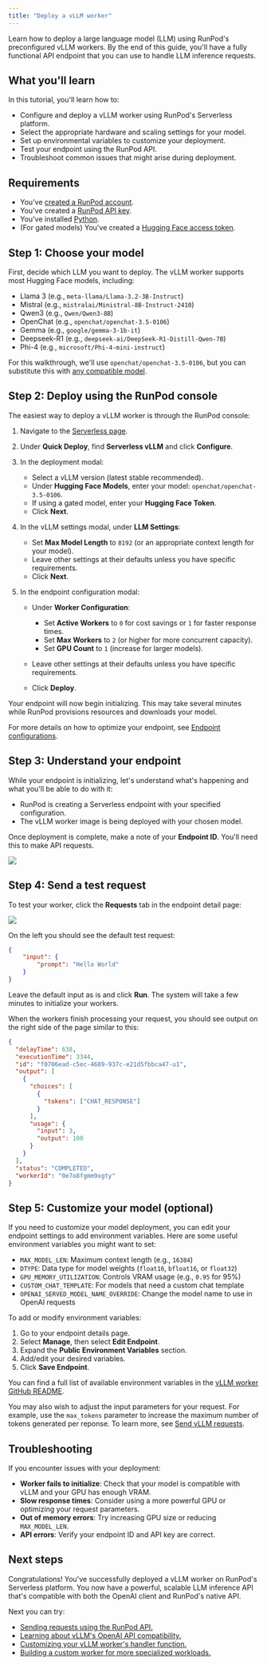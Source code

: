 ```yaml
---
title: "Deploy a vLLM worker"
---
```


Learn how to deploy a large language model (LLM) using RunPod's preconfigured vLLM workers. By the end of this guide, you'll have a fully functional API endpoint that you can use to handle LLM inference requests.

## What you'll learn

In this tutorial, you'll learn how to:

* Configure and deploy a vLLM worker using RunPod's Serverless platform.
* Select the appropriate hardware and scaling settings for your model.
* Set up environmental variables to customize your deployment.
* Test your endpoint using the RunPod API.
* Troubleshoot common issues that might arise during deployment.

## Requirements

* You've [created a RunPod account](/get-started/manage-accounts).
* You've created a [RunPod API key](/get-started/api-keys).
* You've installed [Python](https://www.python.org/downloads/).
* (For gated models) You've created a [Hugging Face access token](https://huggingface.co/docs/hub/en/security-tokens).

## Step 1: Choose your model

First, decide which LLM you want to deploy. The vLLM worker supports most Hugging Face models, including:

* Llama 3 (e.g., `meta-llama/Llama-3.2-3B-Instruct`)
* Mistral (e.g., `mistralai/Ministral-8B-Instruct-2410`)
* Qwen3 (e.g., `Qwen/Qwen3-8B`)
* OpenChat (e.g., `openchat/openchat-3.5-0106`)
* Gemma (e.g., `google/gemma-3-1b-it`)
* Deepseek-R1 (e.g., `deepseek-ai/DeepSeek-R1-Distill-Qwen-7B`)
* Phi-4 (e.g., `microsoft/Phi-4-mini-instruct`)

For this walkthrough, we'll use `openchat/openchat-3.5-0106`, but you can substitute this with [any compatible model](https://github.com/runpod-workers/worker-vllm?tab=readme-ov-file#compatible-model-architectures).

## Step 2: Deploy using the RunPod console

The easiest way to deploy a vLLM worker is through the RunPod console:

1. Navigate to the [Serverless page](https://www.runpod.io/console/serverless).

2. Under **Quick Deploy**, find **Serverless vLLM** and click **Configure**.

3. In the deployment modal:

   * Select a vLLM version (latest stable recommended).
   * Under **Hugging Face Models**, enter your model: `openchat/openchat-3.5-0106`.
   * If using a gated model, enter your **Hugging Face Token**.
   * Click **Next**.

4. In the vLLM settings modal, under **LLM Settings**:

   * Set **Max Model Length** to `8192` (or an appropriate context length for your model).
   * Leave other settings at their defaults unless you have specific requirements.
   * Click **Next**.

5. In the endpoint configuration modal:

   * Under **Worker Configuration**:

     * Set **Active Workers** to `0` for cost savings or `1` for faster response times.
     * Set **Max Workers** to `2` (or higher for more concurrent capacity).
     * Set **GPU Count** to `1` (increase for larger models).

   * Leave other settings at their defaults unless you have specific requirements.

   * Click **Deploy**.

Your endpoint will now begin initializing. This may take several minutes while RunPod provisions resources and downloads your model.

<Tip>

For more details on how to optimize your endpoint, see [Endpoint configurations](/serverless/endpoints/endpoint-configurations).

</Tip>

## Step 3: Understand your endpoint

While your endpoint is initializing, let's understand what's happening and what you'll be able to do with it:

* RunPod is creating a Serverless endpoint with your specified configuration.
* The vLLM worker image is being deployed with your chosen model.

Once deployment is complete, make a note of your **Endpoint ID**. You'll need this to make API requests.

<Frame>
  <img src="/images/4a0706af-serverless-endpoint-id.png" />
</Frame>

## Step 4: Send a test request

To test your worker, click the **Requests** tab in the endpoint detail page:

<Frame>
  <img src="/images/8f34ba77-serverless-get-started-endpoint-details.png" />
</Frame>

On the left you should see the default test request:

```json
{
    "input": {
        "prompt": "Hello World"
    }
}
```

Leave the default input as is and click **Run**. The system will take a few minutes to initialize your workers.

When the workers finish processing your request, you should see output on the right side of the page similar to this:

```json
{
  "delayTime": 638,
  "executionTime": 3344,
  "id": "f0706ead-c5ec-4689-937c-e21d5fbbca47-u1",
  "output": [
    {
      "choices": [
        {
          "tokens": ["CHAT_RESPONSE"]
        }
      ],
      "usage": {
        "input": 3,
        "output": 100
      }
    }
  ],
  "status": "COMPLETED",
  "workerId": "0e7o8fgmm9xgty"
}
```

## Step 5: Customize your model (optional)

If you need to customize your model deployment, you can edit your endpoint settings to add environment variables. Here are some useful environment variables you might want to set:

* `MAX_MODEL_LEN`: Maximum context length (e.g., `16384`)
* `DTYPE`: Data type for model weights (`float16`, `bfloat16`, or `float32`)
* `GPU_MEMORY_UTILIZATION`: Controls VRAM usage (e.g., `0.95` for 95%)
* `CUSTOM_CHAT_TEMPLATE`: For models that need a custom chat template
* `OPENAI_SERVED_MODEL_NAME_OVERRIDE`: Change the model name to use in OpenAI requests

To add or modify environment variables:

1. Go to your endpoint details page.
2. Select **Manage**, then select **Edit Endpoint**.
3. Expand the **Public Environment Variables** section.
4. Add/edit your desired variables.
5. Click **Save Endpoint**.

You can find a full list of available environment variables in the [vLLM worker GitHub README](https://github.com/runpod-workers/worker-vllm?tab=readme-ov-file#environment-variablessettings).

You may also wish to adjust the input parameters for your request. For example, use the `max_tokens` parameter to increase the maximum number of tokens generated per reponse. To learn more, see [Send vLLM requests](/serverless/vllm/vllm-requests#request-input-parameters).

## Troubleshooting

If you encounter issues with your deployment:

* **Worker fails to initialize**: Check that your model is compatible with vLLM and your GPU has enough VRAM.
* **Slow response times**: Consider using a more powerful GPU or optimizing your request parameters.
* **Out of memory errors**: Try increasing GPU size or reducing `MAX_MODEL_LEN`.
* **API errors**: Verify your endpoint ID and API key are correct.

## Next steps

Congratulations! You've successfully deployed a vLLM worker on RunPod's Serverless platform. You now have a powerful, scalable LLM inference API that's compatible with both the OpenAI client and RunPod's native API.

Next you can try:

* [Sending requests using the RunPod API.](/serverless/vllm/vllm-requests)
* [Learning about vLLM's OpenAI API compatibility.](/serverless/vllm/openai-compatibility)
* [Customizing your vLLM worker's handler function.](/serverless/workers/handler-function)
* [Building a custom worker for more specialized workloads.](/serverless/workers/custom-worker)
